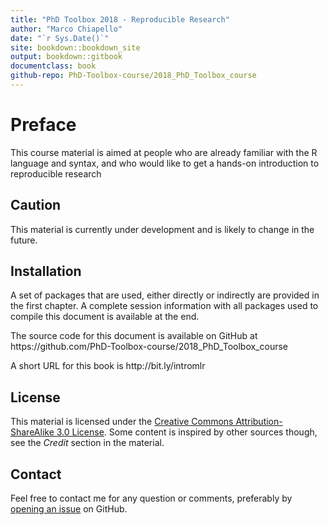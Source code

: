 ```yaml
--- 
title: "PhD Toolbox 2018 - Reproducible Research"
author: "Marco Chiapello"
date: "`r Sys.Date()`"
site: bookdown::bookdown_site
output: bookdown::gitbook
documentclass: book
github-repo: PhD-Toolbox-course/2018_PhD_Toolbox_course
---
```


# Preface 

This course material is aimed at people who are already familiar with
the R language and syntax, and who would like to get a hands-on
introduction to reproducible research 

## Caution

This material is currently under development and is likely to change
in the future.

## Installation

A set of packages that are used, either directly or indirectly are
provided in the first chapter. A complete session information with all
packages used to compile this document is available at the end.

The source code for this document is available on GitHub at
https://github.com/PhD-Toolbox-course/2018_PhD_Toolbox_course

A short URL for this book is http://bit.ly/intromlr

## License

This material is licensed under the
[Creative Commons Attribution-ShareAlike 3.0 License](http://creativecommons.org/licenses/by-sa/3.0/). Some
content is inspired by other sources though, see the *Credit* section
in the material.

## Contact 

Feel free to contact me for any question or comments, preferably by
[opening an issue](https://github.com/PhD-Toolbox-course/2018_PhD_Toolbox_course/issues) on
GitHub.


